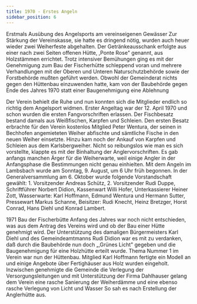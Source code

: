 ```yaml
---
title: 1970 - Erstes Angeln
sidebar_position: 6
---
```




Erstmals Ausübung des Angelsports am vereinseigenen Gewässer
Zur Stärkung der Vereinskasse, sie hatte es dringend nötig, wurden auch heuer wieder
zwei Weiherfeste abgehalten. Der Getränkeausschank erfolgte aus einer nach zwei
Seiten offenen Hütte, ,Ponte Rose" genannt, aus Holzstämmen errichtet. Trotz intensiver
Bemühungen ging es mit der Genehmigung zum Bau der Fischerhütte schleppend voran
und mehrere Verhandlungen mit der Oberen und Unteren Naturschutzbehörde sowie der
Forstbehörde mußten geführt werden. Obwohl der Gemeinderat nichts gegen den
Hüttenbau
einzuwenden hatte, kam von der Baubehörde gegen Ende des Jahres 1970
statt einer Baugenehmigung eine Ablehnung

Der Verein behielt die Ruhe und nun konnten sich die Mitglieder endlich so richtig dem
Angelsport widmen. Erster Angeltag war der 12. April 1970 und schon wurden die ersten
Fangvorschriften erlassen. Der Fischbesatz bestand damals aus Weißfischen, Karpfen
und Schleien. Den ersten Besatz erbrachte für den Verein kostenlos Mitglied Peter
Wentura, der seinen in Bechhofen angemieteten Weiher abfischte und sämtliche Fische
in den neuen Weiher einsetzte. Hinzu kam noch der Ankauf von Karpfen und Schleien aus
dem Karlsbergweiher. Nicht so reibungslos wie man es sich vorstellte, klappte es mit der
Binhaltung der Anglervorschriften. Es gab anfangs manchen Ärger für die Weiherwarte,
weil einige Angler in der Anfangsphase die Bestimmungen nicht genau einhielten. Mit
dem Angeln im Lambsbach wurde am Sonntag, 9. August, um 6 Uhr früh begonnen.
In der Generalversammlung am 6. Oktober wurde folgende Vorstandschaft gewählt: 1.
Vorsitzender Andreas Schütz, 2. Vorsitzender Rudi Duppe, Schriftführer Norbert Didion,
Kassenwart Willi Hofer, Unterkassierer Heiner Zott, Wasserwarte: Karl Hoffmann,
Edmund Wentura und Hermann Sutter, Pressewart Markus Schanne, Beisitzer: Rudi
Knecht, Heinz Bretzger, Horst Conrad, Hans Diehl und Konrad Lambert.

1971
Bau der Fischerbütte
Anfang des Jahres war noch nicht entschieden, was aus dem Antrag des Vereins wird
und ob der Bau einer Hütte genehmigt wird. Der Unterstützung des damaligen
Bürgermeisters Karl Diehl und des
Gemeindeamtmanns Rudi Didion war es mit zu
verdanken, daß durch die Baubehörde nun doch „,Grünes Licht" gegeben und die
Baugenehmigung für eine Holzhütte erteilt wurde.
Thema Nummer 1 im Verein war nun der Hüttenbau. Mitglied Karl Hoffmann fertigte ein
Modell an und einige Angebote über Fertighäuser aus Holz wurden eingeholt. Inzwischen
genehmigte die Gemeinde die Verlegung der Versorgungsleitungen und mit Unterstützung
der Firma Dahlhauser gelang dem Verein eine rasche Sanierung der Weiherdämme und
eine ebenso rasche Verlegung von Licht und Wasser
So sah es nach Erstellung der Anglerhütte aus.